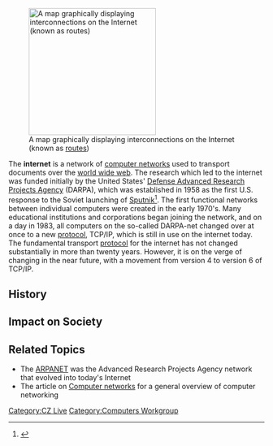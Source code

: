 [[Image:Internet map 1024.jpg|right|thumb|250px|A map graphically displaying interconnections on the Internet (known as [[Router|routes]])]]

The '''internet''' is a network of [[computer network|computer networks]] used to transport documents over the [[world wide web]].  The research which led to the internet was funded initially by the United States' [[Defense Advanced Research Projects Agency]] (DARPA), which was established in 1958 as the first U.S. response to the Soviet launching of [[Sputnik]]<ref name="DARPA1">{{cite web|url=http://www.darpa.mil/body/overtheyears.html|title=Defense Advanced Research Projects Agency|publisher=United States government|year=2003|accessdate=2007-05-12}}</ref>.  The first functional networks between individual computers were created in the early 1970's.  Many educational institutions and corporations began joining the network, and on a day in 1983, all computers on the so-called DARPA-net changed over at once to a new [[protocol]], TCP/IP, which is still in use on the internet today.  The fundamental transport [[protocol]] for the internet has not changed substantially in more than twenty years.  However, it is on the verge of changing in the near future, with a movement from version 4 to version 6 of TCP/IP.

==History==

==Impact on Society==

==Related Topics==
* The [[ARPANET]] was the Advanced Research Projects Agency network that evolved into today's Internet
* The article on [[Computer networks]] for a general overview of computer networking

[[Category:CZ Live]]
[[Category:Computers Workgroup]]